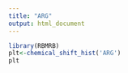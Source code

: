```yaml
---
title: "ARG"
output: html_document
---
```




```r

library(RBMRB)
plt<-chemical_shift_hist('ARG')
plt
```
